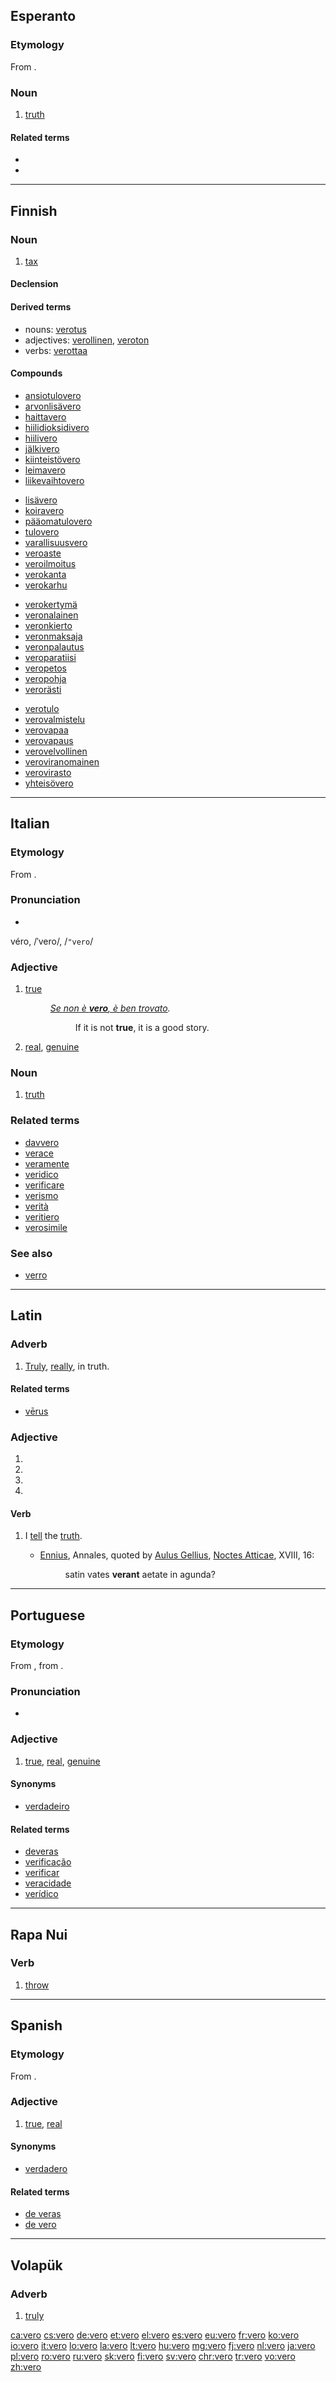 {{also|véro}}
==Esperanto==

===Etymology===
From {{etyl|la|eo}} {{term|vērus||true|lang=la}}.

===Noun===
{{eo-noun}}

# [[truth]]

====Related terms====
* {{l|eo|vera}}
* {{l|eo|vere}}

----

==Finnish==

===Noun===
{{head|fi|noun}}

# [[tax]]

====Declension====
{{fi-decl-valo|ver}}

====Derived terms====
* nouns: [[verotus]]
* adjectives: [[verollinen]], [[veroton]]
* verbs: [[verottaa]]

====Compounds====
{{top4}}
* [[ansiotulovero‎]]
* [[arvonlisävero‎]]
* [[haittavero]]
* [[hiilidioksidivero‎]]
* [[hiilivero‎]]
* [[jälkivero]]
* [[kiinteistövero‎]]
* [[leimavero‎]]
* [[liikevaihtovero]]
{{mid4}}
* [[lisävero]]
* [[koiravero‎]]
* [[pääomatulovero]]
* [[tulovero‎]]
* [[varallisuusvero‎]]
* [[veroaste]]
* [[veroilmoitus]]
* [[verokanta]]
* [[verokarhu‎]]
{{mid4}}
* [[verokertymä‎]]
* [[veronalainen‎]]
* [[veronkierto‎]]
* [[veronmaksaja‎]]
* [[veronpalautus‎]]
* [[veroparatiisi‎]]
* [[veropetos‎]]
* [[veropohja]]
* [[verorästi‎]]
{{mid4}}
* [[verotulo‎]]
* [[verovalmistelu‎]]
* [[verovapaa]]
* [[verovapaus‎]]
* [[verovelvollinen]]
* [[veroviranomainen]]
* [[verovirasto]]
* [[yhteisövero]]
{{bottom}}

----

==Italian==

===Etymology===
From {{etyl|la|it}} {{term|vērus||true|lang=la}}.

===Pronunciation===
* {{audio|It-vero.ogg|Audio}}
véro, /ˈvero/, /<tt>"vero</tt>/

===Adjective===
{{it-adj|ver}}

# [[true]]
#: ''[[wikiquote:Italian_proverbs#S|Se non è '''vero''', è ben trovato]].''
#:: If it is not '''true''', it is a good story.
# [[real]], [[genuine]]

===Noun===
{{it-noun|m}}

# [[truth]]

===Related terms===
* [[davvero]]
* [[verace]]
* [[veramente]]
* [[veridico]]
* [[verificare]]
* [[verismo]]
* [[verità]]
* [[veritiero]]
* [[verosimile]]

===See also===
* [[verro]]

----

==Latin==

===Adverb===
{{la-adv|vero|vērō|-}}

# [[truly|Truly]], [[really]], in truth.

====Related terms====
* [[verus|vērus]]

===Adjective===
{{la-adj-form|vērō}}

# {{inflection of|vērus||dat|m|s|lang=la}}
# {{inflection of|vērus||dat|n|s|lang=la}}
# {{inflection of|vērus||abl|m|s|lang=la}}
# {{inflection of|vērus||abl|n|s|lang=la}}

====Verb====
{{la-verb|vero|vēro|verare|vērāre|-|-|-|-}}

# {{context|archaic|lang=la}} I [[tell]] the [[truth]].
#* [[:w:Ennius|Ennius]], Annales, quoted by [[:w:Aulus Gellius|Aulus Gellius]], [[:w:Noctes Atticae|Noctes Atticae]], XVIII, 16:
#*: satin vates '''verant''' aetate in agunda?

----
==Portuguese==

===Etymology===
From {{etyl|la|pt}} {{term|vērus||true|lang=la}}, from {{etyl|ine-pro|pt}} {{term/t|ine-pro|*wēr-||true, benevolent}}.

===Pronunciation===
* {{a|PT}} {{IPA|/ˈvɛɾu/|lang=pt}}

===Adjective===
{{pt-adj|ver|o}}

# {{qualifier|antiquated}} [[true]], [[real]], [[genuine]]

====Synonyms====
* [[verdadeiro]]

====Related terms====
* [[deveras]]
* [[verificação]]
* [[verificar]]
* [[veracidade]]
* [[verídico]]
----
==Rapa Nui==

===Verb===
{{head|rap|verb}}

# [[throw]]
----

==Spanish==

===Etymology===
From {{etyl|la|es}} {{term|vērus||true|lang=la}}.

===Adjective===
{{es-adj|f=vera}}

# {{qualifier|antiquated}} [[true]], [[real]]

====Synonyms====
* [[verdadero]]

====Related terms====
* [[de veras]]
* [[de vero]]

----

==Volapük==

===Adverb===
{{head|vo|adverb}}

# [[truly]]

[[ca:vero]]
[[cs:vero]]
[[de:vero]]
[[et:vero]]
[[el:vero]]
[[es:vero]]
[[eu:vero]]
[[fr:vero]]
[[ko:vero]]
[[io:vero]]
[[it:vero]]
[[lo:vero]]
[[la:vero]]
[[lt:vero]]
[[hu:vero]]
[[mg:vero]]
[[fj:vero]]
[[nl:vero]]
[[ja:vero]]
[[pl:vero]]
[[ro:vero]]
[[ru:vero]]
[[sk:vero]]
[[fi:vero]]
[[sv:vero]]
[[chr:vero]]
[[tr:vero]]
[[vo:vero]]
[[zh:vero]]
